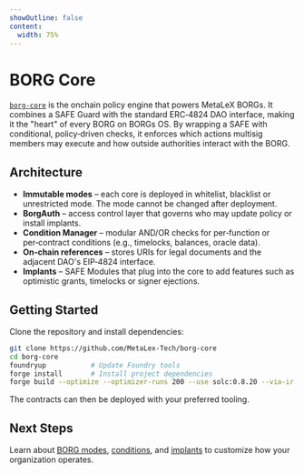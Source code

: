 ```yaml
---
showOutline: false
content:
  width: 75%
---
```


# BORG Core

[`borg-core`](https://github.com/MetaLex-Tech/borg-core) is the onchain policy engine that powers MetaLeX BORGs. It combines a SAFE Guard with the standard ERC‑4824 DAO interface, making it the "heart" of every BORG on BORGs OS. By wrapping a SAFE with conditional, policy‑driven checks, it enforces which actions multisig members may execute and how outside authorities interact with the BORG.

## Architecture

- **Immutable modes** – each core is deployed in whitelist, blacklist or unrestricted mode. The mode cannot be changed after deployment.
- **BorgAuth** – access control layer that governs who may update policy or install implants.
- **Condition Manager** – modular AND/OR checks for per‑function or per‑contract conditions (e.g., timelocks, balances, oracle data).
- **On‑chain references** – stores URIs for legal documents and the adjacent DAO's EIP‑4824 interface.
- **Implants** – SAFE Modules that plug into the core to add features such as optimistic grants, timelocks or signer ejections.

## Getting Started

Clone the repository and install dependencies:

```bash
git clone https://github.com/MetaLex-Tech/borg-core
cd borg-core
foundryup           # Update Foundry tools
forge install       # Install project dependencies
forge build --optimize --optimizer-runs 200 --use solc:0.8.20 --via-ir
```

The contracts can then be deployed with your preferred tooling.

## Next Steps

Learn about [BORG modes](/borgs/borg-modes), [conditions](/borgs/conditions), and [implants](/borgs/implants) to customize how your organization operates.

